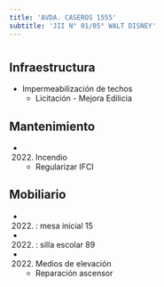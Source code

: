 ```yaml
---
title: 'AVDA. CASEROS 1555'
subtitle: 'JII N° 01/05° WALT DISNEY'
---
```


#
## Infraestructura

* Impermeabilización de techos 
    + Licitación - Mejora Edilicia 


## Mantenimiento

*  (2022) Incendio 
    + Regularizar IFCI


## Mobiliario

*  (2022) : mesa inicial 15 

*  (2022) : silla escolar 89 




*  (2022) Medios de elevación 
    + Reparación ascensor







